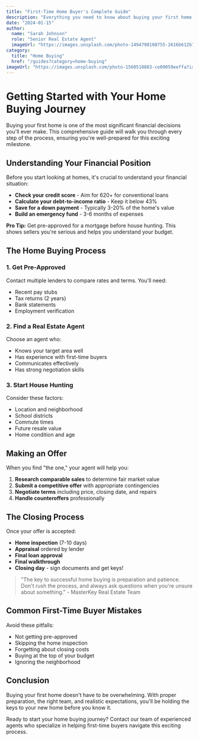 ```yaml
---
title: "First-Time Home Buyer's Complete Guide"
description: "Everything you need to know about buying your first home, from pre-approval to closing day."
date: "2024-01-15"
author:
  name: "Sarah Johnson"
  role: "Senior Real Estate Agent"
  imageUrl: "https://images.unsplash.com/photo-1494790108755-2616b612b786?ixlib=rb-4.0.3&ixid=M3wxMjA3fDB8MHxwaG90by1wYWdlfHx8fGVufDB8fHx8fA%3D%3D&auto=format&fit=crop&w=687&q=80"
category:
  title: "Home Buying"
  href: "/guides?category=home-buying"
imageUrl: "https://images.unsplash.com/photo-1560518883-ce09059eeffa?ixlib=rb-4.0.3&ixid=M3wxMjA3fDB8MHxwaG90by1wYWdlfHx8fGVufDB8fHx8fA%3D%3D&auto=format&fit=crop&w=1000&q=80"
---
```


# Getting Started with Your Home Buying Journey

Buying your first home is one of the most significant financial decisions you'll ever make. This comprehensive guide will walk you through every step of the process, ensuring you're well-prepared for this exciting milestone.

## Understanding Your Financial Position

Before you start looking at homes, it's crucial to understand your financial situation:

- **Check your credit score** - Aim for 620+ for conventional loans
- **Calculate your debt-to-income ratio** - Keep it below 43%
- **Save for a down payment** - Typically 3-20% of the home's value
- **Build an emergency fund** - 3-6 months of expenses

<CheckCircleIcon />

**Pro Tip:** Get pre-approved for a mortgage before house hunting. This shows sellers you're serious and helps you understand your budget.

## The Home Buying Process

### 1. Get Pre-Approved

Contact multiple lenders to compare rates and terms. You'll need:

- Recent pay stubs
- Tax returns (2 years)
- Bank statements
- Employment verification

### 2. Find a Real Estate Agent

Choose an agent who:
- Knows your target area well
- Has experience with first-time buyers
- Communicates effectively
- Has strong negotiation skills

### 3. Start House Hunting

Consider these factors:
- Location and neighborhood
- School districts
- Commute times
- Future resale value
- Home condition and age

## Making an Offer

When you find "the one," your agent will help you:

1. **Research comparable sales** to determine fair market value
2. **Submit a competitive offer** with appropriate contingencies
3. **Negotiate terms** including price, closing date, and repairs
4. **Handle counteroffers** professionally

## The Closing Process

Once your offer is accepted:

- **Home inspection** (7-10 days)
- **Appraisal** ordered by lender
- **Final loan approval**
- **Final walkthrough**
- **Closing day** - sign documents and get keys!

> "The key to successful home buying is preparation and patience. Don't rush the process, and always ask questions when you're unsure about something." - MasterKey Real Estate Team

## Common First-Time Buyer Mistakes

Avoid these pitfalls:

- Not getting pre-approved
- Skipping the home inspection
- Forgetting about closing costs
- Buying at the top of your budget
- Ignoring the neighborhood

## Conclusion

Buying your first home doesn't have to be overwhelming. With proper preparation, the right team, and realistic expectations, you'll be holding the keys to your new home before you know it.

Ready to start your home buying journey? Contact our team of experienced agents who specialize in helping first-time buyers navigate this exciting process.
